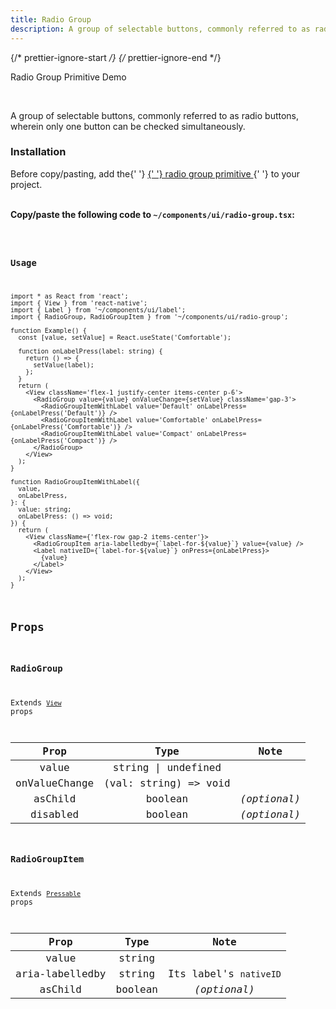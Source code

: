 ```yaml
---
title: Radio Group
description: A group of selectable buttons, commonly referred to as radio buttons, wherein only one button can be checked simultaneously.
---
```


{/* prettier-ignore-start */}
{/* prettier-ignore-end */}


<LinkButton href='/primitives/radio-group'>Radio Group Primitive</LinkButton>
<LinkButton target='_blank' href='https://rnr-showcase.vercel.app/radio-group'>
  Demo
</LinkButton>

<br />

A group of selectable buttons, commonly referred to as radio buttons, wherein only one button can be checked simultaneously.

### Installation

<Aside type='tip' title='Dependencies'>
  Before copy/pasting, add the{' '}
  <a href='/primitives/radio-group' className='text-white font-bold'>
    {' '}
    radio group primitive
  </a>{' '}
  to your project.
</Aside>

<br />

**Copy/paste the following code to `~/components/ui/radio-group.tsx`:**

<Code code={importedCode} lang='tsx' title='~/components/ui/radio-group.tsx' />

### Usage

```tsx
import * as React from 'react';
import { View } from 'react-native';
import { Label } from '~/components/ui/label';
import { RadioGroup, RadioGroupItem } from '~/components/ui/radio-group';

function Example() {
  const [value, setValue] = React.useState('Comfortable');

  function onLabelPress(label: string) {
    return () => {
      setValue(label);
    };
  }
  return (
    <View className='flex-1 justify-center items-center p-6'>
      <RadioGroup value={value} onValueChange={setValue} className='gap-3'>
        <RadioGroupItemWithLabel value='Default' onLabelPress={onLabelPress('Default')} />
        <RadioGroupItemWithLabel value='Comfortable' onLabelPress={onLabelPress('Comfortable')} />
        <RadioGroupItemWithLabel value='Compact' onLabelPress={onLabelPress('Compact')} />
      </RadioGroup>
    </View>
  );
}

function RadioGroupItemWithLabel({
  value,
  onLabelPress,
}: {
  value: string;
  onLabelPress: () => void;
}) {
  return (
    <View className={'flex-row gap-2 items-center'}>
      <RadioGroupItem aria-labelledby={`label-for-${value}`} value={value} />
      <Label nativeID={`label-for-${value}`} onPress={onLabelPress}>
        {value}
      </Label>
    </View>
  );
}
```

## Props

### RadioGroup

Extends [`View`](https://reactnative.dev/docs/view#props) props

|     Prop      |         Type          |     Note     |
| :-----------: | :-------------------: | :----------: |
|     value     |  string \| undefined  |              |
| onValueChange | (val: string) => void |              |
|    asChild    |        boolean        | _(optional)_ |
|   disabled    |        boolean        | _(optional)_ |

### RadioGroupItem

Extends [`Pressable`](https://reactnative.dev/docs/pressable#props) props

|      Prop       |  Type   |          Note          |
| :-------------: | :-----: | :--------------------: |
|      value      | string  |                        |
| aria-labelledby | string  | Its label's `nativeID` |
|     asChild     | boolean |      _(optional)_      |
